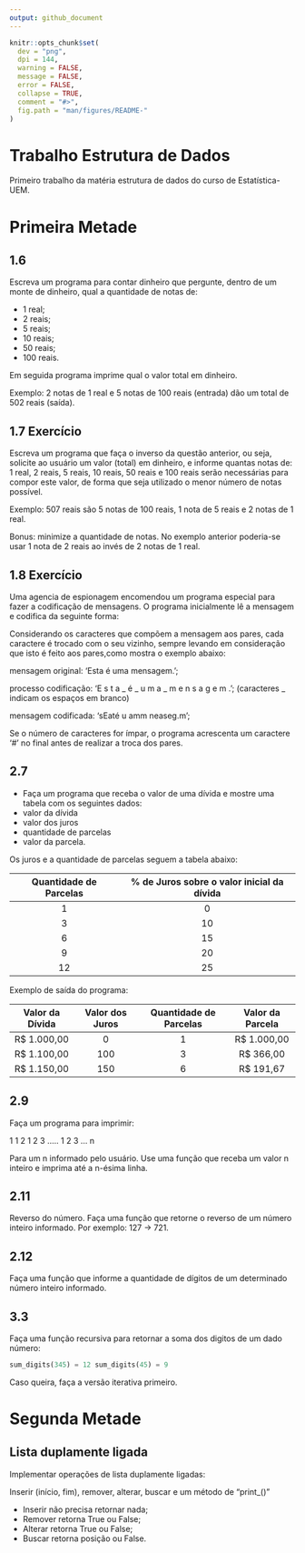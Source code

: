 ```yaml
---
output: github_document
---
```


<!-- README.md foi gerado por README.Rmd -->

```r
knitr::opts_chunk$set(
  dev = "png",
  dpi = 144,
  warning = FALSE,
  message = FALSE,
  error = FALSE,
  collapse = TRUE,
  comment = "#>",
  fig.path = "man/figures/README-"
)
```

# Trabalho Estrutura de Dados

Primeiro trabalho da matéria estrutura de dados do curso de Estatística-UEM.
                                                   
# Primeira Metade

## 1.6

Escreva um programa para contar dinheiro que pergunte, dentro de um monte de dinheiro, qual a quantidade de notas de:

- 1 real;
- 2 reais;
- 5 reais;
- 10 reais;
- 50 reais;
- 100 reais.

Em seguida programa imprime qual o valor total em dinheiro.

Exemplo: 2 notas de 1 real e 5 notas de 100 reais (entrada) dão um total de 502 reais (saída). 


## 1.7 Exercício

 Escreva um programa que faça o inverso da questão anterior, ou seja, solicite ao usuário um valor (total) em dinheiro,
 e informe quantas notas de: 1 real, 2 reais, 5 reais, 10 reais, 50 reais e 100 reais serão necessárias para compor este valor,
 de forma que seja utilizado o menor número de notas possível.
 
 Exemplo: 507 reais são 5 notas de 100 reais, 1 nota de 5 reais e 2 notas de 1 real.
 
 Bonus: minimize a quantidade de notas. No exemplo anterior poderia-se usar 1 nota de 2 reais ao invés de 2 notas de 1 real.


## 1.8 Exercício
 
 Uma agencia de espionagem encomendou um programa especial para fazer a codificação de mensagens.
 O programa inicialmente lê a mensagem e codifica da seguinte forma:
 
 Considerando os caracteres que compõem a mensagem aos pares, cada caractere é trocado com o seu vizinho,
 sempre levando em consideração que isto é feito aos pares,como mostra o exemplo abaixo:
 
 mensagem original: 'Esta é uma mensagem.';
 
 processo codificação: 'E s t a _ é _ u m a _ m e n s a g e m .'; (caracteres _ indicam os espaços em branco)
 
 mensagem codificada: 'sEaté u amm neaseg.m';
 
 Se o número de caracteres for ímpar, o programa acrescenta um caractere '#' no final antes de realizar a troca dos pares.


## 2.7
 
 - Faça um programa que receba o valor de uma dívida e mostre uma tabela com os seguintes dados:
 - valor da dívida
 - valor dos juros
 - quantidade de parcelas
 - valor da parcela.

Os juros e a quantidade de parcelas seguem a tabela abaixo:

|Quantidade de Parcelas |	% de Juros sobre o valor inicial da dívida|
|:---------------------:|:-----------------------------------------:|
|         1 	          |                   0                       |
|         3 	          |                   10                      |
|         6 	          |                   15                      |
|         9 	          |                   20                      |
|         12 	          |                   25                      |

Exemplo de saída do programa:

|Valor da Dívida	| Valor dos Juros |	Quantidade de Parcelas |	Valor da Parcela|
|:---------------:|:---------------:|:----------------------:|:----------------:|
|  R$ 1.000,00 	  |      0   	      |          1 	           |    R$ 1.000,00   |
|  R$ 1.100,00 	  |      100 	      |          3 	           |    R$ 366,00     |
|  R$ 1.150,00 	  |      150 	      |          6 	           |    R$ 191,67     |


## 2.9

Faça um programa para imprimir:
 
1
1   2
1   2   3
.....
1   2   3   ...  n
 
Para um n informado pelo usuário. Use uma função que receba um valor n inteiro e imprima até a n-ésima linha.


## 2.11

Reverso do número. Faça uma função que retorne o reverso de um número inteiro informado. Por exemplo: 127 -> 721.


## 2.12

Faça uma função que informe a quantidade de dígitos de um determinado número inteiro informado.


## 3.3

Faça uma função recursiva para retornar a soma dos digitos de um dado número:

``` python
sum_digits(345) = 12 sum_digits(45) = 9
```

Caso queira, faça a versão iterativa primeiro.


# Segunda Metade

## Lista duplamente ligada

Implementar operações de lista duplamente ligadas:

Inserir (início, fim), remover, alterar, buscar e um método de "print_()"

- Inserir não precisa retornar nada;
- Remover retorna True ou False;
- Alterar retorna True ou False;
- Buscar retorna posição ou False.

